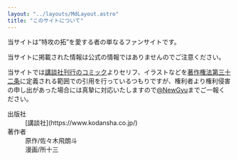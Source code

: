 ```yaml
---
layout: "../layouts/MdLayout.astro"
title: "このサイトについて"
---
```


当サイトは”特攻の拓”を愛する者の単なるファンサイトです。

当サイトに掲載された情報は公式の情報ではありませんのでご注意ください。

当サイトでは[講談社刊行のコミック](https://bookclub.kodansha.co.jp/title?code=1000002437)よりセリフ、イラストなどを[著作権法第三十二条](https://elaws.e-gov.go.jp/document?lawid=345AC0000000048)に定義される範囲での引用を行っているつもりですが、権利者より権利侵害の申し出があった場合には真摯に対応いたしますので[@NewGyu](https://twitter.com/NewGyu)までご一報ください。

<dl>
    <dt>出版社</dt>
    <dd>[講談社](https://www.kodansha.co.jp/)</dd>
    <dt>著作者</dt>
    <dd>原作/佐々木飛朗斗</dd>
    <dd>漫画/所十三</dd>
</dl>